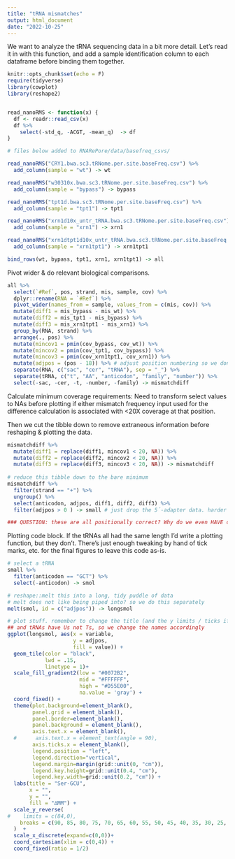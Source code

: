 ```yaml
---
title: "tRNA mismatches"
output: html_document
date: "2022-10-25"
---
```

We want to analyze the tRNA sequencing data in a bit more detail. Let's read it in with this function, and add a sample identification column to each dataframe before binding them together.
```r
knitr::opts_chunk$set(echo = F)
require(tidyverse)
library(cowplot)
library(reshape2)


read_nanoRMS <- function(x) {
  df <- readr::read_csv(x)
  df %>% 
    select(-std_q, -ACGT, -mean_q)  -> df
}

# files below added to RNARePore/data/basefreq_csvs/

read_nanoRMS("CRY1.bwa.sc3.tRNome.per.site.baseFreq.csv") %>%
  add_column(sample = "wt") -> wt

read_nanoRMS("w30310x.bwa.sc3.tRNome.per.site.baseFreq.csv") %>%
  add_column(sample = "bypass") -> bypass

read_nanoRMS("tpt1d.bwa.sc3.tRNome.per.site.baseFreq.csv") %>%
  add_column(sample = "tpt1") -> tpt1

read_nanoRMS("xrn1d10x_untr_tRNA.bwa.sc3.tRNome.per.site.baseFreq.csv") %>%
  add_column(sample = "xrn1") -> xrn1

read_nanoRMS("xrn1dtpt1d10x_untr_tRNA.bwa.sc3.tRNome.per.site.baseFreq.csv") %>%
  add_column(sample = "xrn1tpt1") -> xrn1tpt1

bind_rows(wt, bypass, tpt1, xrn1, xrn1tpt1) -> all

```

Pivot wider & do relevant biological comparisons.
```r
all %>%
  select(`#Ref`, pos, strand, mis, sample, cov) %>%
  dplyr::rename(RNA = `#Ref`) %>%
  pivot_wider(names_from = sample, values_from = c(mis, cov)) %>%
  mutate(diff1 = mis_bypass - mis_wt) %>%
  mutate(diff2 = mis_tpt1 - mis_bypass) %>%
  mutate(diff3 = mis_xrn1tpt1 - mis_xrn1) %>%
  group_by(RNA, strand) %>%
  arrange(., pos) %>%
  mutate(mincov1 = pmin(cov_bypass, cov_wt)) %>%
  mutate(mincov2 = pmin(cov_tpt1, cov_bypass)) %>%
  mutate(mincov3 = pmin(cov_xrn1tpt1, cov_xrn1)) %>%
  mutate(adjpos = (pos - 18)) %>% # adjust position numbering so we don't start counting at 5´-adapter sequence
  separate(RNA, c("sac", "cer", "tRNA"), sep = "_") %>%
  separate(tRNA, c("t", "AA", "anticodon", "family", "number")) %>%
  select(-sac, -cer, -t, -number, -family) -> mismatchdiff
```

Calculate minimum coverage requirements: Need to transform select values to NAs before plotting if either mismatch frequency input used for the difference calculation is associated with <20X coverage at that position.

Then we cut the tibble down to remove extraneous information before reshaping & plotting the data.
```r
mismatchdiff %>%
  mutate(diff1 = replace(diff1, mincov1 < 20, NA)) %>%
  mutate(diff2 = replace(diff2, mincov2 < 20, NA)) %>%
  mutate(diff3 = replace(diff3, mincov3 < 20, NA)) -> mismatchdiff
  
# reduce this tibble down to the bare minimum
mismatchdiff %>%
  filter(strand == "+") %>%
  ungroup() %>%
  select(anticodon, adjpos, diff1, diff2, diff3) %>%
  filter(adjpos > 0 ) -> small # just drop the 5´-adapter data. harder for 3´ adapter b/c length differences

### QUESTION: these are all positionally correct? Why do we even HAVE coverage on the 5´-adapter terminus?
```

Plotting code block. If the tRNAs all had the same length I'd write a plotting function, but they don't. There's just enough tweaking by hand of tick marks, etc. for the final figures to leave this code as-is.
```r
# select a tRNA 
small %>%
  filter(anticodon == "GCT") %>%
  select(-anticodon) -> smol

# reshape::melt this into a long, tidy puddle of data
# melt does not like being piped into? so we do this separately
melt(smol, id = c("adjpos")) -> longsmol

# plot stuff. remember to change the title (and the y limits / ticks if needed)!
## and tRNAs have Us not Ts, so we change the names accordingly
ggplot(longsmol, aes(x = variable,
                     y = adjpos,
                     fill = value)) +
  geom_tile(color = "black",
            lwd = .15,
            linetype = 1)+
  scale_fill_gradient2(low = "#0072B2",
                       mid = "#FFFFFF",
                       high = "#D55E00",
                       na.value = 'gray') +
  coord_fixed() +
  theme(plot.background=element_blank(),
        panel.grid = element_blank(),
        panel.border=element_blank(),
        panel.background = element_blank(),
        axis.text.x = element_blank(),
  #      axis.text.x = element_text(angle = 90),
        axis.ticks.x = element_blank(),
        legend.position = "left",
        legend.direction="vertical",
        legend.margin=margin(grid::unit(0, "cm")),
        legend.key.height=grid::unit(0.4, "cm"),
        legend.key.width=grid::unit(0.2, "cm")) +
  labs(title = "Ser-GCU",
       x = "",
       y = "",
       fill = "∆MM") +
  scale_y_reverse(
#    limits = c(84,0),
    breaks = c(90, 85, 80, 75, 70, 65, 60, 55, 50, 45, 40, 35, 30, 25, 20, 15, 10, 5)
  )  + 
  scale_x_discrete(expand=c(0,0))+
  coord_cartesian(xlim = c(0,4)) +
  coord_fixed(ratio = 1/2) 


```

